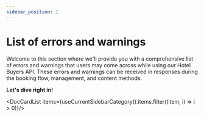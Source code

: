 ```yaml
---
sidebar_position: 1
---
```


# List of errors and warnings

Welcome to this section where we'll provide you with a comprehensive list of errors and warnings that users may come across while using our Hotel Buyers API. These errors and warnings can be received in responses during the booking flow, management, and content methods.

**Let's dive right in!**


<DocCardList items={useCurrentSidebarCategory().items.filter((item, i) => i > 0)}/>
